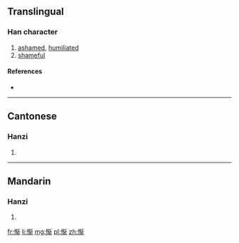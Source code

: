 {{also|慚}}
==Translingual==

===Han character===
{{Han char|rn=61|rad=心|as=08|sn=11|four=|canj=心大手中 (PKQL)}}

# [[ashamed]], [[humiliated]]
# [[shameful]]

====References====
* {{Han ref|kx=0392.181|hdz=42314.110|uh=60ED|ud=24813}}

----

==Cantonese==

===Hanzi===
{{yue-hanzi|jyut=|y=chaam4|tra=慚}}

# {{defn|lang=yue|sort=心08}}

----

==Mandarin==

===Hanzi===
{{cmn-hanzi|tra=慚|pin=[[cán]] ([[can2]])|wg=ts'an<sup>2</sup>}}

# {{defn|lang=cmn|sort=心08}}

[[fr:惭]]
[[li:惭]]
[[mg:惭]]
[[pl:惭]]
[[zh:惭]]